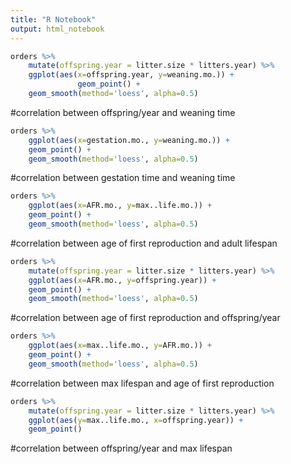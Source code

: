 ```yaml
---
title: "R Notebook"
output: html_notebook
---
```


```r
orders %>%
    mutate(offspring.year = litter.size * litters.year) %>% 
    ggplot(aes(x=offspring.year, y=weaning.mo.)) +
               geom_point() +
    geom_smooth(method='loess', alpha=0.5)
```
#correlation between offspring/year and weaning time

```r
orders %>%
    ggplot(aes(x=gestation.mo., y=weaning.mo.)) +
    geom_point() +
    geom_smooth(method='loess', alpha=0.5)
```
#correlation between gestation time and weaning time

```r
orders %>%
    ggplot(aes(x=AFR.mo., y=max..life.mo.)) +
    geom_point() +
    geom_smooth(method='loess', alpha=0.5)
```
#correlation between age of first reproduction and adult lifespan

```r
orders %>%
    mutate(offspring.year = litter.size * litters.year) %>%
    ggplot(aes(x=AFR.mo., y=offspring.year)) +
    geom_point() +
    geom_smooth(method='loess', alpha=0.5)
```
#correlation between age of first reproduction and offspring/year

```r
orders %>%
    ggplot(aes(x=max..life.mo., y=AFR.mo.)) +
    geom_point() +
    geom_smooth(method='loess', alpha=0.5)
```
#correlation between max lifespan and age of first reproduction

```r
orders %>%
    mutate(offspring.year = litter.size * litters.year) %>%
    ggplot(aes(y=max..life.mo., x=offspring.year)) +
    geom_point()
```
#correlation between offspring/year and max lifespan

